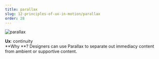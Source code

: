 ```yaml
---
title: parallax
slug: 12-principles-of-ux-in-motion/parallax
order: 28
---
```


<SlideTemplate title="Principle 10: Parallax">

![parallax](/gif/ux_parallax.gif)

**Ux**: continuity  
**Why **? Designers can use Parallax to separate out immediacy content from ambient or supportive content.  

</SlideTemplate>